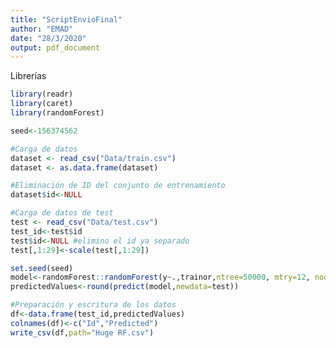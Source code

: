 ```yaml
---
title: "ScriptEnvioFinal"
author: "EMAD"
date: "28/3/2020"
output: pdf_document
---
```


Librerías
```r
library(readr)
library(caret)
library(randomForest)
```

```r
seed<-156374562

#Carga de datos
dataset <- read_csv("Data/train.csv")
dataset <- as.data.frame(dataset)

#Eliminación de ID del conjunto de entrenamiento
dataset$id<-NULL

#Carga de datos de test
test <- read_csv("Data/test.csv")
test_id<-test$id 
test$id<-NULL #elimino el id ya separado
test[,1:29]<-scale(test[,1:29])

set.seed(seed)
model<-randomForest::randomForest(y~.,trainor,ntree=50000, mtry=12, nodesize = 1)
predictedValues<-round(predict(model,newdata=test))

#Preparación y escritura de los datos
df<-data.frame(test_id,predictedValues)
colnames(df)<-c("Id","Predicted")
write_csv(df,path="Huge RF.csv")
```